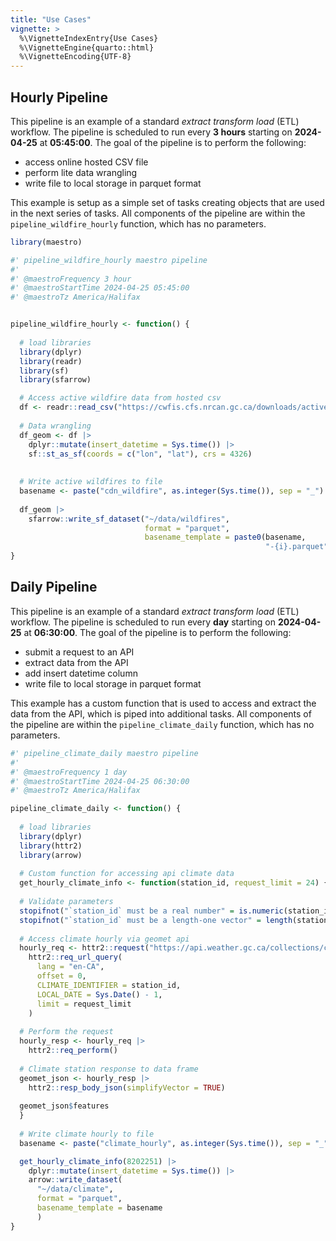 ```yaml
---
title: "Use Cases"
vignette: >
  %\VignetteIndexEntry{Use Cases}
  %\VignetteEngine{quarto::html}
  %\VignetteEncoding{UTF-8}
---
```


## Hourly Pipeline

This pipeline is an example of a standard *extract transform load* (ETL) workflow. The pipeline is scheduled to run every **3 hours** starting on **2024-04-25** at **05:45:00**. The goal of the pipeline is to perform the following:

-   access online hosted CSV file
-   perform lite data wrangling
-   write file to local storage in parquet format

This example is setup as a simple set of tasks creating objects that are used in the next series of tasks. All components of the pipeline are within the `pipeline_wildfire_hourly` function, which has no parameters.

```r
library(maestro)
```


```r
#' pipeline_wildfire_hourly maestro pipeline
#'
#' @maestroFrequency 3 hour
#' @maestroStartTime 2024-04-25 05:45:00
#' @maestroTz America/Halifax


pipeline_wildfire_hourly <- function() {
  
  # load libraries
  library(dplyr)
  library(readr)
  library(sf)
  library(sfarrow)

  # Access active wildfire data from hosted csv
  df <- readr::read_csv("https://cwfis.cfs.nrcan.gc.ca/downloads/activefires/activefires.csv")
  
  # Data wrangling
  df_geom <- df |>
    dplyr::mutate(insert_datetime = Sys.time()) |>
    sf::st_as_sf(coords = c("lon", "lat"), crs = 4326)
  
  
  # Write active wildfires to file
  basename <- paste("cdn_wildfire", as.integer(Sys.time()), sep = "_")
  
  df_geom |>
    sfarrow::write_sf_dataset("~/data/wildfires",
                              format = "parquet",
                              basename_template = paste0(basename,
                                                         "-{i}.parquet"))
}
```

## Daily Pipeline

This pipeline is an example of a standard *extract transform load* (ETL) workflow. The pipeline is scheduled to run every **day** starting on **2024-04-25** at **06:30:00**. The goal of the pipeline is to perform the following:

-   submit a request to an API
-   extract data from the API
-   add insert datetime column
-   write file to local storage in parquet format

This example has a custom function that is used to access and extract the data from the API, which is piped into additional tasks. All components of the pipeline are within the `pipeline_climate_daily` function, which has no parameters.

```r
#' pipeline_climate_daily maestro pipeline
#'
#' @maestroFrequency 1 day
#' @maestroStartTime 2024-04-25 06:30:00
#' @maestroTz America/Halifax

pipeline_climate_daily <- function() {
  
  # load libraries
  library(dplyr)
  library(httr2)
  library(arrow)
  
  # Custom function for accessing api climate data
  get_hourly_climate_info <- function(station_id, request_limit = 24) {
  
  # Validate parameters
  stopifnot("`station_id` must be a real number" = is.numeric(station_id) && station_id > 0)
  stopifnot("`station_id` must be a length-one vector" = length(station_id) == 1)
  
  # Access climate hourly via geomet api 
  hourly_req <- httr2::request("https://api.weather.gc.ca/collections/climate-hourly/items") |> 
    httr2::req_url_query(
      lang = "en-CA",
      offset = 0,
      CLIMATE_IDENTIFIER = station_id,
      LOCAL_DATE = Sys.Date() - 1,
      limit = request_limit
    )
  
  # Perform the request
  hourly_resp <- hourly_req |> 
    httr2::req_perform()
  
  # Climate station response to data frame
  geomet_json <- hourly_resp |> 
    httr2::resp_body_json(simplifyVector = TRUE)
  
  geomet_json$features
  }
  
  # Write climate hourly to file
  basename <- paste("climate_hourly", as.integer(Sys.time()), sep = "_")

  get_hourly_climate_info(8202251) |>
    dplyr::mutate(insert_datetime = Sys.time()) |>
    arrow::write_dataset(
      "~/data/climate",
      format = "parquet",
      basename_template = basename
      )
}

```
